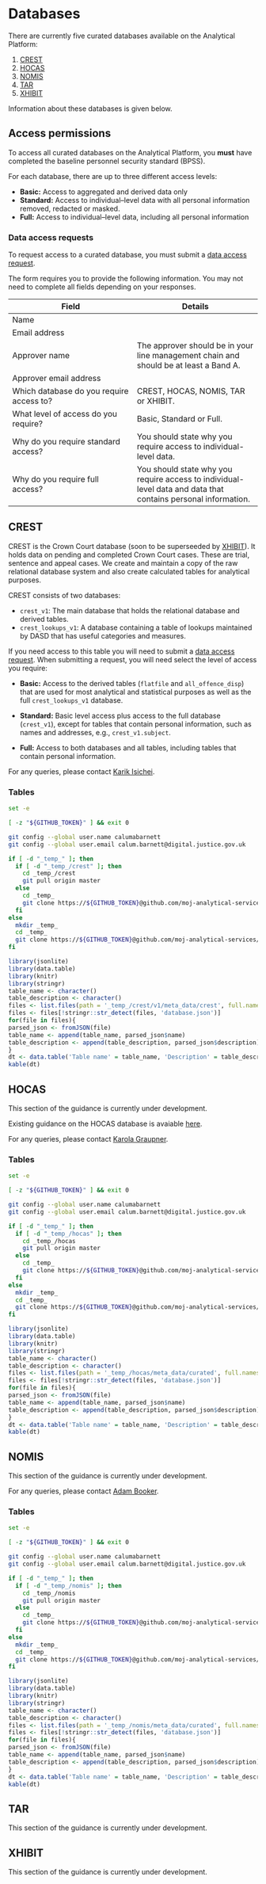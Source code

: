 # Databases

There are currently five curated databases available on the Analytical Platform:

1.  [CREST](#crest)
2.  [HOCAS](#hocas)
3.  [NOMIS](#nomis)
4.  [TAR](#tar)
5.  [XHIBIT](#xhibit)

Information about these databases is given below.

## Access permissions

To access all curated databases on the Analytical Platform, you __must__ have completed the baseline personnel security standard (BPSS).

For each database, there are up to three different access levels:

*   __Basic:__ Access to aggregated and derived data only
*   __Standard:__ Access to individual--level data with all personal information removed, redacted or masked.
*   __Full:__ Access to individual--level data, including all personal information

### Data access requests{#data-access-requests}

To request access to a curated database, you must submit a [data access request](https://forms.office.com/Pages/ResponsePage.aspx?id=KEeHxuZx_kGp4S6MNndq2BOEgSXQX71KliRRhdF6GWNUN0RVNDFaSjFPTVg1Q1pJWE8yUjFaSVdVSSQlQCN0PWcu).

The form requires you to provide the following information. You may not need to complete all fields depending on your responses.

Field                                    | Details
-----------------------------------------|-----------------------------------------
Name                                     |
Email address                            |
Approver name                            | The approver should be in your line management chain and should be at least a Band A.
Approver email address                   |
Which database do you require access to? | CREST, HOCAS, NOMIS, TAR or XHIBIT.
What level of access do you require?     | Basic, Standard or Full.
Why do you require standard access?      | You should state why you require access to individual-level data.
Why do you require full access?          | You should state why you require access to individual-level data and data that contains personal information.

## CREST{#crest}

CREST is the Crown Court database (soon to be superseeded by [XHIBIT](#xhibit)). It holds data on pending and completed Crown Court cases. These are trial, sentence and appeal cases. We create and maintain a copy of the raw relational database system and also create calculated tables for analytical purposes.

CREST consists of two databases:

*   `crest_v1`: The main database that holds the relational database and derived tables.
*   `crest_lookups_v1`: A database containing a table of lookups maintained by DASD that has useful categories and measures.

If you need access to this table you will need to submit a [data access request](#data-access-requests). When submitting a request, you will need select the level of access you require:

*   __Basic:__ Access to the derived tables (`flatfile` and `all_offence_disp`) that are used for most analytical and statistical purposes as well as the full `crest_lookups_v1` database.

*   __Standard:__ Basic level access plus access to the full database (`crest_v1`), except for tables that contain personal information, such as names and addresses, e.g., `crest_v1.subject`.

*   __Full:__ Access to both databases and all tables, including tables that contain personal information.

For any queries, please contact [Karik Isichei](mailto:karik.isichei@digital.justice.gov.uk).

### Tables

```bash
set -e

[ -z "${GITHUB_TOKEN}" ] && exit 0

git config --global user.name calumabarnett
git config --global user.email calum.barnett@digital.justice.gov.uk

if [ -d "_temp_" ]; then
  if [ -d "_temp_/crest" ]; then
    cd _temp_/crest
    git pull origin master
  else
    cd _temp_
    git clone https://${GITHUB_TOKEN}@github.com/moj-analytical-services/crest_engineering_draft.git crest
  fi
else
  mkdir _temp_
  cd _temp_
  git clone https://${GITHUB_TOKEN}@github.com/moj-analytical-services/crest_engineering_draft.git crest
fi
```

```r
library(jsonlite)
library(data.table)
library(knitr)
library(stringr)
table_name <- character()
table_description <- character()
files <- list.files(path = '_temp_/crest/v1/meta_data/crest', full.names = TRUE)
files <- files[!stringr::str_detect(files, 'database.json')]
for(file in files){
parsed_json <- fromJSON(file)
table_name <- append(table_name, parsed_json$name)
table_description <- append(table_description, parsed_json$description)
}
dt <- data.table('Table name' = table_name, 'Description' = table_description)
kable(dt)
```

## HOCAS{#hocas}

This section of the guidance is currently under development.

Existing guidance on the HOCAS database is avaiable [here](https://github.com/moj-analytical-services/airflow-hocas-to-athena/blob/master/README.md).

For any queries, please contact [Karola Graupner](mailto:karola.graupner@digital.justice.gov.uk).

### Tables

```bash
set -e

[ -z "${GITHUB_TOKEN}" ] && exit 0

git config --global user.name calumabarnett
git config --global user.email calum.barnett@digital.justice.gov.uk

if [ -d "_temp_" ]; then
  if [ -d "_temp_/hocas" ]; then
    cd _temp_/hocas
    git pull origin master
  else
    cd _temp_
    git clone https://${GITHUB_TOKEN}@github.com/moj-analytical-services/airflow-hocas-to-athena.git hocas
  fi
else
  mkdir _temp_
  cd _temp_
  git clone https://${GITHUB_TOKEN}@github.com/moj-analytical-services/airflow-hocas-to-athena.git hocas
fi
```

```r
library(jsonlite)
library(data.table)
library(knitr)
library(stringr)
table_name <- character()
table_description <- character()
files <- list.files(path = '_temp_/hocas/meta_data/curated', full.names = TRUE)
files <- files[!stringr::str_detect(files, 'database.json')]
for(file in files){
parsed_json <- fromJSON(file)
table_name <- append(table_name, parsed_json$name)
table_description <- append(table_description, parsed_json$description)
}
dt <- data.table('Table name' = table_name, 'Description' = table_description)
kable(dt)
```

## NOMIS{#nomis}

This section of the guidance is currently under development.

For any queries, please contact [Adam Booker](mailto:adam.booker@digital.justice.gov.uk).

### Tables

```bash
set -e

[ -z "${GITHUB_TOKEN}" ] && exit 0

git config --global user.name calumabarnett
git config --global user.email calum.barnett@digital.justice.gov.uk

if [ -d "_temp_" ]; then
  if [ -d "_temp_/nomis" ]; then
    cd _temp_/nomis
    git pull origin master
  else
    cd _temp_
    git clone https://${GITHUB_TOKEN}@github.com/moj-analytical-services/airflow-nomis-transform.git nomis
  fi
else
  mkdir _temp_
  cd _temp_
  git clone https://${GITHUB_TOKEN}@github.com/moj-analytical-services/airflow-nomis-transform.git nomis
fi
```

```r
library(jsonlite)
library(data.table)
library(knitr)
library(stringr)
table_name <- character()
table_description <- character()
files <- list.files(path = '_temp_/nomis/meta_data/curated', full.names = TRUE)
files <- files[!stringr::str_detect(files, 'database.json')]
for(file in files){
parsed_json <- fromJSON(file)
table_name <- append(table_name, parsed_json$name)
table_description <- append(table_description, parsed_json$description)
}
dt <- data.table('Table name' = table_name, 'Description' = table_description)
kable(dt)
```

## TAR{#tar}

This section of the guidance is currently under development.

## XHIBIT{#xhibit}

This section of the guidance is currently under development.

